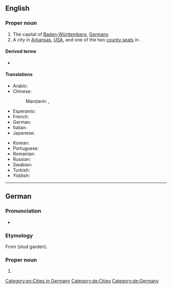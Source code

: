 ==English==
{{wikipedia}}

===Proper noun===
{{en-proper noun}}

# The capital of [[Baden-Württemberg]], [[Germany]].
# A city in [[Arkansas]], [[USA]], and one of the two [[county seat]]s in {{l|en|Arkansas County}}.

====Derived terms====
* {{l|en|Stuttgarter}}

====Translations====
{{trans-top|a city in Germany}}
* Arabic: {{t|ar|شْتُوتْغَارْت|m|tr=štutḡart}}
* Chinese:
*: Mandarin: {{t+|cmn|斯圖加特|sc=Hani}}, {{t+|cmn|斯图加特|tr=Sītújiātè|sc=Hani}}
* Esperanto: {{t|eo|Stutgarto}}
* French: {{t+|fr|Stuttgart|m}}
* German: {{t+|de|Stuttgart|n}}
* Italian: {{t+|it|Stoccarda|f}}
* Japanese: {{t|ja|シュトゥットガルト|tr=Shututtogaruto|sc=Jpan}}
{{trans-mid}}
* Korean: {{t|ko|슈투트가르트|tr=Syututeugareuteu|sc=Kore}}
* Portuguese: {{t|pt|Estugarda|f}}
* Romanian: {{t|ro|Stuttgart}}
* Russian: {{t+|ru|Шту́тгарт|m}}
* Swabian: {{t|swg|Schduagert}}
* Turkish: {{t|tr|Stuttgart}}
* Yiddish: {{t|yi|שטוטגאַרט}}
{{trans-bottom}}

{{topics|en|Arkansas}}

[[Category:en:Cities in Germany]]

----

==German==
{{wikipedia|lang=de}}

===Pronunciation===
* {{audio|De-Stuttgart.OGG|audio|lang=de}}

===Etymology===
From {{etyl|goh|de}} {{m|goh|stuotgarten}} (stud garden).

===Proper noun===
{{de-proper noun|n}}

# {{l|en|Stuttgart}}

[[Category:de:Cities]]
[[Category:de:Germany]]